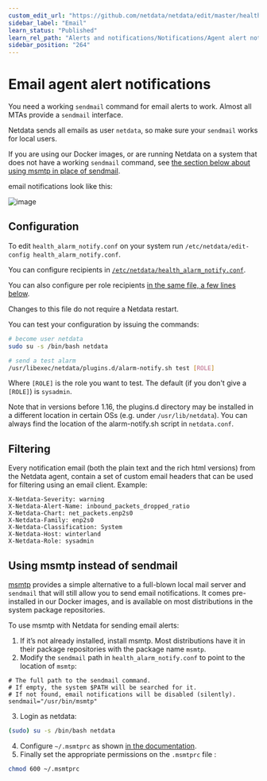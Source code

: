 ```yaml
---
custom_edit_url: "https://github.com/netdata/netdata/edit/master/health/notifications/email/README.md"
sidebar_label: "Email"
learn_status: "Published"
learn_rel_path: "Alerts and notifications/Notifications/Agent alert notifications"
sidebar_position: "264"
---
```



# Email agent alert notifications

You need a working `sendmail` command for email alerts to work. Almost all MTAs provide a `sendmail` interface.

Netdata sends all emails as user `netdata`, so make sure your `sendmail` works for local users.

If you are using our Docker images, or are running Netdata on a system that does not have a working `sendmail`
command, see [the section below about using msmtp in place of sendmail](#using-msmtp-instead-of-sendmail).

email notifications look like this:

![image](https://user-images.githubusercontent.com/1905463/133216974-a2ca0e4f-787b-4dce-b1b2-9996a8c5f718.png)

## Configuration

To edit `health_alarm_notify.conf` on your system run `/etc/netdata/edit-config health_alarm_notify.conf`.

You can configure recipients in [`/etc/netdata/health_alarm_notify.conf`](https://github.com/netdata/netdata/blob/99d44b7d0c4e006b11318a28ba4a7e7d3f9b3bae/conf.d/health_alarm_notify.conf#L101).

You can also configure per role recipients [in the same file, a few lines below](https://github.com/netdata/netdata/blob/99d44b7d0c4e006b11318a28ba4a7e7d3f9b3bae/conf.d/health_alarm_notify.conf#L313).

Changes to this file do not require a Netdata restart.

You can test your configuration by issuing the commands:

```sh
# become user netdata
sudo su -s /bin/bash netdata

# send a test alarm
/usr/libexec/netdata/plugins.d/alarm-notify.sh test [ROLE]
```

Where `[ROLE]` is the role you want to test. The default (if you don't give a `[ROLE]`) is `sysadmin`.

Note that in versions before 1.16, the plugins.d directory may be installed in a different location in certain OSs (e.g. under `/usr/lib/netdata`). 
You can always find the location of the alarm-notify.sh script in `netdata.conf`.

## Filtering

Every notification email (both the plain text and the rich html versions) from the Netdata agent, contain a set of custom email headers that can be used for filtering using an email client. Example:

```
X-Netdata-Severity: warning
X-Netdata-Alert-Name: inbound_packets_dropped_ratio
X-Netdata-Chart: net_packets.enp2s0
X-Netdata-Family: enp2s0
X-Netdata-Classification: System
X-Netdata-Host: winterland
X-Netdata-Role: sysadmin
```

## Using msmtp instead of sendmail

[msmtp](https://marlam.de/msmtp/) provides a simple alternative to a full-blown local mail server and `sendmail`
that will still allow you to send email notifications. It comes pre-installed in our Docker images, and is available
on most distributions in the system package repositories.

To use msmtp with Netdata for sending email alerts:

1. If it’s not already installed, install msmtp. Most distributions have it in their package repositories with the
   package name `msmtp`.
2. Modify the `sendmail` path in `health_alarm_notify.conf` to point to the location of `msmtp`:
```
# The full path to the sendmail command.
# If empty, the system $PATH will be searched for it.
# If not found, email notifications will be disabled (silently).
sendmail="/usr/bin/msmtp"
```
3. Login as netdata:
```sh
(sudo) su -s /bin/bash netdata
```
4. Configure `~/.msmtprc` as shown [in the documentation](https://marlam.de/msmtp/documentation/).
5. Finally set the appropriate permissions on the `.msmtprc` file :
```sh
chmod 600 ~/.msmtprc
```
